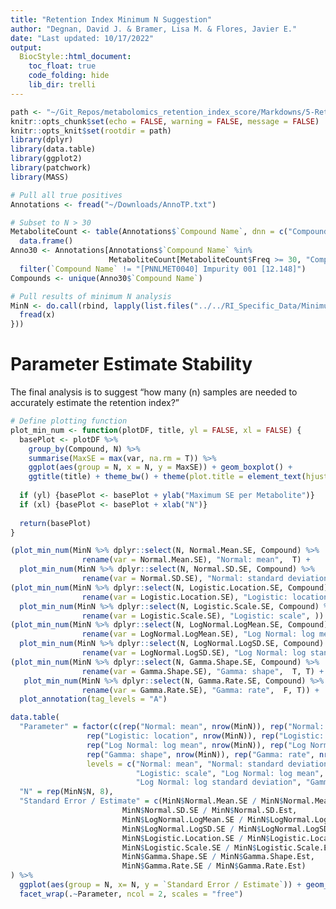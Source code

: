 ```yaml
---
title: "Retention Index Minimum N Suggestion"
author: "Degnan, David J. & Bramer, Lisa M. & Flores, Javier E."
date: "Last updated: 10/17/2022"
output:
  BiocStyle::html_document:
    toc_float: true
    code_folding: hide
    lib_dir: trelli
---
```


```r
path <- "~/Git_Repos/metabolomics_retention_index_score/Markdowns/5-Retention-Index-Minimum-N-Suggestion/"
knitr::opts_chunk$set(echo = FALSE, warning = FALSE, message = FALSE)
knitr::opts_knit$set(rootdir = path)
library(dplyr)
library(data.table)
library(ggplot2)
library(patchwork)
library(MASS)
```

```r
# Pull all true positives 
Annotations <- fread("~/Downloads/AnnoTP.txt")

# Subset to N > 30
MetaboliteCount <- table(Annotations$`Compound Name`, dnn = c("Compound.Name")) %>%
  data.frame() 
Anno30 <- Annotations[Annotations$`Compound Name` %in% 
                      MetaboliteCount[MetaboliteCount$Freq >= 30, "Compound.Name"],] %>%
  filter(`Compound Name` != "[PNNLMET0040] Impurity 001 [12.148]")
Compounds <- unique(Anno30$`Compound Name`)
```

```r
# Pull results of minimum N analysis
MinN <- do.call(rbind, lapply(list.files("../../RI_Specific_Data/Minimum_N_Analysis", full.names = T), function(x) {
  fread(x)
}))
```

# Parameter Estimate Stability 

The final analysis is to suggest "how many (n) samples are needed to accurately estimate
the retention index?" 

```r
# Define plotting function
plot_min_num <- function(plotDF, title, yl = FALSE, xl = FALSE) {
  basePlot <- plotDF %>%
    group_by(Compound, N) %>%
    summarise(MaxSE = max(var, na.rm = T)) %>%
    ggplot(aes(group = N, x = N, y = MaxSE)) + geom_boxplot() + 
    ggtitle(title) + theme_bw() + theme(plot.title = element_text(hjust = 0.5)) + ylab("") + xlab("")
  
  if (yl) {basePlot <- basePlot + ylab("Maximum SE per Metabolite")} 
  if (xl) {basePlot <- basePlot + xlab("N")}
  
  return(basePlot)
}

(plot_min_num(MinN %>% dplyr::select(N, Normal.Mean.SE, Compound) %>% 
                rename(var = Normal.Mean.SE), "Normal: mean",  T) + 
  plot_min_num(MinN %>% dplyr::select(N, Normal.SD.SE, Compound) %>% 
                rename(var = Normal.SD.SE), "Normal: standard deviation", )) /
(plot_min_num(MinN %>% dplyr::select(N, Logistic.Location.SE, Compound) %>%
                rename(var = Logistic.Location.SE), "Logistic: location", T)  +
  plot_min_num(MinN %>% dplyr::select(N, Logistic.Scale.SE, Compound) %>% 
                rename(var = Logistic.Scale.SE), "Logistic: scale", )) /
(plot_min_num(MinN %>% dplyr::select(N, LogNormal.LogMean.SE, Compound) %>% 
                rename(var = LogNormal.LogMean.SE), "Log Normal: log mean", T) +
  plot_min_num(MinN %>% dplyr::select(N, LogNormal.LogSD.SE, Compound) %>%
                rename(var = LogNormal.LogSD.SE), "Log Normal: log standard deviation")) /
(plot_min_num(MinN %>% dplyr::select(N, Gamma.Shape.SE, Compound) %>% 
                rename(var = Gamma.Shape.SE), "Gamma: shape",  T, T) +
   plot_min_num(MinN %>% dplyr::select(N, Gamma.Rate.SE, Compound) %>% 
                rename(var = Gamma.Rate.SE), "Gamma: rate",  F, T)) +
  plot_annotation(tag_levels = "A")
```

```r
data.table(
  "Parameter" = factor(c(rep("Normal: mean", nrow(MinN)), rep("Normal: standard deviation", nrow(MinN)),
                 rep("Logistic: location", nrow(MinN)), rep("Logistic: scale", nrow(MinN)),
                 rep("Log Normal: log mean", nrow(MinN)), rep("Log Normal: log standard deviation", nrow(MinN)),
                 rep("Gamma: shape", nrow(MinN)), rep("Gamma: rate", nrow(MinN))),
                 levels = c("Normal: mean", "Normal: standard deviation", "Logistic: location",
                            "Logistic: scale", "Log Normal: log mean", 
                            "Log Normal: log standard deviation", "Gamma: shape", "Gamma: rate")),
  "N" = rep(MinN$N, 8),
  "Standard Error / Estimate" = c(MinN$Normal.Mean.SE / MinN$Normal.Mean.Est,
                         MinN$Normal.SD.SE / MinN$Normal.SD.Est,
                         MinN$LogNormal.LogMean.SE / MinN$LogNormal.LogMean.Est,
                         MinN$LogNormal.LogSD.SE / MinN$LogNormal.LogSD.Est,
                         MinN$Logistic.Location.SE / MinN$Logistic.Location.Est,
                         MinN$Logistic.Scale.SE / MinN$Logistic.Scale.Est,
                         MinN$Gamma.Shape.SE / MinN$Gamma.Shape.Est,
                         MinN$Gamma.Rate.SE / MinN$Gamma.Rate.Est)
) %>%
  ggplot(aes(group = N, x= N, y = `Standard Error / Estimate`)) + geom_boxplot() + theme_bw() +
  facet_wrap(.~Parameter, ncol = 2, scales = "free")
```















